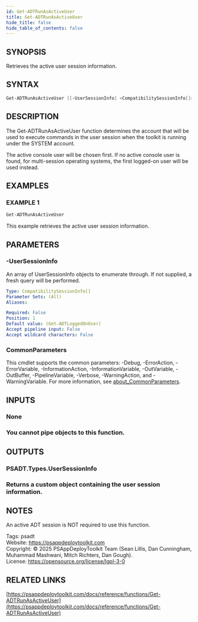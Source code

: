 ```yaml
---
id: Get-ADTRunAsActiveUser
title: Get-ADTRunAsActiveUser
hide_title: false
hide_table_of_contents: false
---
```


## SYNOPSIS

Retrieves the active user session information.

## SYNTAX

```powershell
Get-ADTRunAsActiveUser [[-UserSessionInfo] <CompatibilitySessionInfo[]>] [<CommonParameters>]
```

## DESCRIPTION

The Get-ADTRunAsActiveUser function determines the account that will be used to execute commands in the user session when the toolkit is running under the SYSTEM account.

The active console user will be chosen first.
If no active console user is found, for multi-session operating systems, the first logged-on user will be used instead.

## EXAMPLES

### EXAMPLE 1

```powershell
Get-ADTRunAsActiveUser
```

This example retrieves the active user session information.

## PARAMETERS

### -UserSessionInfo

An array of UserSessionInfo objects to enumerate through.
If not supplied, a fresh query will be performed.

```yaml
Type: CompatibilitySessionInfo[]
Parameter Sets: (All)
Aliases:

Required: False
Position: 1
Default value: (Get-ADTLoggedOnUser)
Accept pipeline input: False
Accept wildcard characters: False
```

### CommonParameters

This cmdlet supports the common parameters: -Debug, -ErrorAction, -ErrorVariable, -InformationAction, -InformationVariable, -OutVariable, -OutBuffer, -PipelineVariable, -Verbose, -WarningAction, and -WarningVariable. For more information, see [about_CommonParameters](http://go.microsoft.com/fwlink/?LinkID=113216).

## INPUTS

### None

### You cannot pipe objects to this function.
## OUTPUTS

### PSADT.Types.UserSessionInfo

### Returns a custom object containing the user session information.
## NOTES
An active ADT session is NOT required to use this function.

Tags: psadt<br />
Website: https://psappdeploytoolkit.com<br />
Copyright: © 2025 PSAppDeployToolkit Team (Sean Lillis, Dan Cunningham, Muhammad Mashwani, Mitch Richters, Dan Gough).<br />
License: https://opensource.org/license/lgpl-3-0

## RELATED LINKS

[https://psappdeploytoolkit.com/docs/reference/functions/Get-ADTRunAsActiveUser](https://psappdeploytoolkit.com/docs/reference/functions/Get-ADTRunAsActiveUser)
